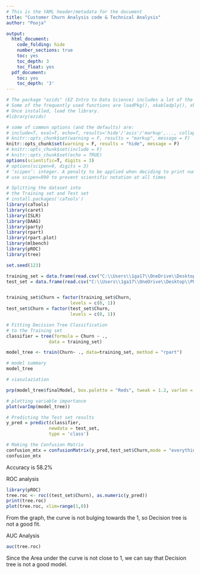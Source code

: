 ```yaml
---
# This is the YAML header/metadata for the document
title: "Customer Churn Analysis code & Technical Analysis"
author: "Pooja"

output:
  html_document:
    code_folding: hide
    number_sections: true
    toc: yes
    toc_depth: 3
    toc_float: yes
  pdf_document:
    toc: yes
    toc_depth: '3'
---
```


```r
# The package "ezids" (EZ Intro to Data Science) includes a lot of the helper functions we developed for the course. 
# Some of the frequently used functions are loadPkg(), xkabledply(), xkablesummary(), uzscale(), etc.
# Once installed, load the library.
#library(ezids)

```


```r
# some of common options (and the defaults) are: 
# include=T, eval=T, echo=T, results='hide'/'asis'/'markup',..., collapse=F, warning=T, message=T, error=T, cache=T, fig.width=6, fig.height=4, fig.dim=c(6,4) #inches, fig.align='left'/'center','right', 
# knitr::opts_chunk$set(warning = F, results = "markup", message = F)
knitr::opts_chunk$set(warning = F, results = "hide", message = F)
# knitr::opts_chunk$set(include = F)
# knitr::opts_chunk$set(echo = TRUE)
options(scientific=T, digits = 3) 
# options(scipen=9, digits = 3) 
# ‘scipen’: integer. A penalty to be applied when deciding to print numeric values in fixed or exponential notation.  Positive values bias towards fixed and negative towards scientific notation: fixed notation will be preferred unless it is more than ‘scipen’ digits wider.
# use scipen=999 to prevent scientific notation at all times
```

```r


# Splitting the dataset into
# the Training set and Test set
# install.packages('caTools')
library(caTools)
library(caret)
library(ISLR)
library(DAAG)
library(party)
library(rpart)
library(rpart.plot)
library(mlbench)
library(pROC)
library(tree)
```

```r
set.seed(123)

training_set = data.frame(read.csv("C:\\Users\\1ga17\\OneDrive\\Desktop\\POOO\\Masters in Data Science\\1st sem\\T9-Outlier-22FA\\Data Preprocessing\\train_under.csv"))
test_set = data.frame(read.csv("C:\\Users\\1ga17\\OneDrive\\Desktop\\POOO\\Masters in Data Science\\1st sem\\T9-Outlier-22FA\\Data Preprocessing\\test_under.csv"))


training_set$Churn = factor(training_set$Churn,
						levels = c(0, 1))
test_set$Churn = factor(test_set$Churn,
						levels = c(0, 1))
```

```r
# Fitting Decision Tree Classification
# to the Training set
classifier = tree(formula = Churn ~ .,
				data = training_set)
```

```r

model_tree <- train(Churn~ ., data=training_set, method = "rpart")

```

```r
# model summary
model_tree
```

```r
# viasulaziation

prp(model_tree$finalModel, box.palette = "Reds", tweak = 1.2, varlen = 20)
```


```r
# plotting variable importance
plot(varImp(model_tree))
```

```r

# Predicting the Test set results
y_pred = predict(classifier,
				newdata = test_set,
				type = 'class')

# Making the Confusion Matrix
confusion_mtx = confusionMatrix(y_pred,test_set$Churn,mode = "everything")
confusion_mtx
```
Accuracy is 58.2%

ROC analysis

```r
library(pROC)
tree.roc <- roc((test_set$Churn), as.numeric(y_pred))
print(tree.roc)
plot(tree.roc, xlim=range(1,0))
```

From the graph, the curve is not bulging towards the 1, so Decision tree is not a good fit.  

AUC Analysis

```r
auc(tree.roc)
```
Since the Area under the curve is not close to 1, we can say that Decision tree is not a good model.



